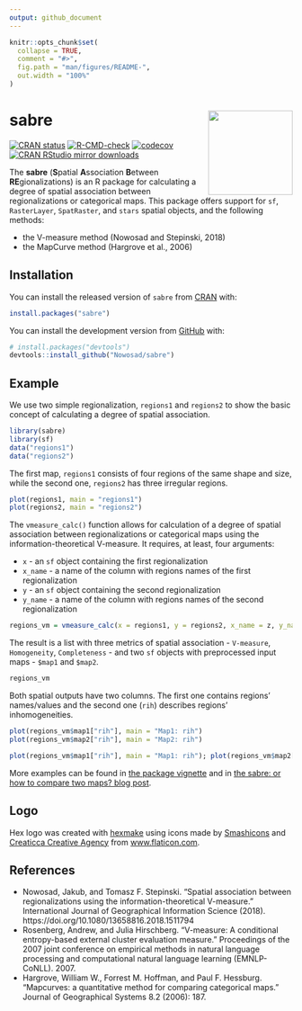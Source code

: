 ```yaml
---
output: github_document
---
```


<!-- README.md is generated from README.Rmd. Please edit that file -->

```r
knitr::opts_chunk$set(
  collapse = TRUE,
  comment = "#>",
  fig.path = "man/figures/README-",
  out.width = "100%"
)
```

# sabre <img src="man/figures/logo.png" align="right" width="150" />

[![CRAN status](http://www.r-pkg.org/badges/version/sabre)](https://cran.r-project.org/package=sabre)
[![R-CMD-check](https://github.com/Nowosad/sabre/workflows/R-CMD-check/badge.svg)](https://github.com/Nowosad/sabre/actions)
[![codecov](https://app.codecov.io/gh/Nowosad/sabre/branch/master/graph/badge.svg)](https://app.codecov.io/gh/Nowosad/sabre)
[![CRAN RStudio mirror downloads](http://cranlogs.r-pkg.org/badges/sabre)](https://cran.r-project.org/package=sabre)

The **sabre** (**S**patial **A**ssociation **B**etween **RE**gionalizations) is an R package for calculating a degree of spatial association between regionalizations or categorical maps.
This package offers support for `sf`, `RasterLayer`, `SpatRaster`, and `stars` spatial objects, and the following methods:

* the V-measure method (Nowosad and Stepinski, 2018)
* the MapCurve method (Hargrove et al., 2006)

## Installation

You can install the released version of `sabre` from [CRAN](https://cran.r-project.org/package=sabre) with:

``` r
install.packages("sabre")
```

You can install the development version from [GitHub](https://github.com/nowosad/sabre) with:

``` r
# install.packages("devtools")
devtools::install_github("Nowosad/sabre")
```
## Example

We use two simple regionalization, `regions1` and `regions2` to show the basic concept of calculating a degree of spatial association. 

```r
library(sabre)
library(sf)
data("regions1")
data("regions2")
```

The first map, `regions1` consists of four regions of the same shape and size, while the second one, `regions2` has three irregular regions.

```r
plot(regions1, main = "regions1")
plot(regions2, main = "regions2")
```

The `vmeasure_calc()` function allows for calculation of a degree of spatial association between regionalizations or categorical maps using the information-theoretical V-measure.
It requires, at least, four arguments:

* `x` - an `sf` object containing the first regionalization
* `x_name` - a name of the column with regions names of the first regionalization
* `y` - an `sf` object containing the second regionalization
* `y_name` -  a name of the column with regions names of the second regionalization

```r
regions_vm = vmeasure_calc(x = regions1, y = regions2, x_name = z, y_name = z)
```

The result is a list with three metrics of spatial association - `V-measure`, `Homogeneity`, `Completeness` - and two `sf` objects with preprocessed input maps - `$map1` and `$map2`.

```r
regions_vm
```

Both spatial outputs have two columns. 
The first one contains regions' names/values and the second one (`rih`) describes regions' inhomogeneities.

```r
plot(regions_vm$map1["rih"], main = "Map1: rih")
plot(regions_vm$map2["rih"], main = "Map2: rih")
```

```r
plot(regions_vm$map1["rih"], main = "Map1: rih"); plot(regions_vm$map2["rih"], main = "Map2: rih")
```

More examples can be found in [the package vignette](https://jakubnowosad.com/sabre/articles/sabre.html) and in [the sabre: or how to compare two maps? blog post](https://jakubnowosad.com/posts/2018-09-10-sabre-bp/).

<!-- Additionally, examples presented in the [Spatial association between regionalizations using the information-theoretical V-measure](https://doi.org/10.1080/13658816.2018.1511794) article can be reproduced using data available at http://sil.uc.edu/index.php?id=data-1#vmeasure. -->

## Logo

Hex logo was created with [hexmake](https://connect.thinkr.fr/hexmake/) using icons made by <a href="https://www.flaticon.com/authors/smashicons" title="Smashicons">Smashicons</a> and <a href="https://www.flaticon.com/authors/creaticca-creative-agency" title="Creaticca Creative Agency">Creaticca Creative Agency</a> from <a href="https://www.flaticon.com/" title="Flaticon">www.flaticon.com</a>.

## References

- Nowosad, Jakub, and Tomasz F. Stepinski. "Spatial association between regionalizations using the information-theoretical V-measure." International Journal of Geographical Information Science (2018). https://doi.org/10.1080/13658816.2018.1511794
- Rosenberg, Andrew, and Julia Hirschberg. "V-measure: A conditional entropy-based external cluster evaluation measure." Proceedings of the 2007 joint conference on empirical methods in natural language processing and computational natural language learning (EMNLP-CoNLL). 2007.
- Hargrove, William W., Forrest M. Hoffman, and Paul F. Hessburg. "Mapcurves: a quantitative method for comparing categorical maps." Journal of Geographical Systems 8.2 (2006): 187.


